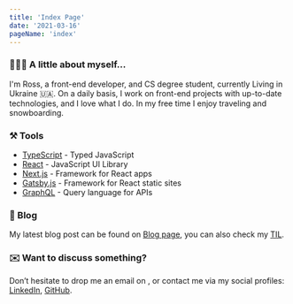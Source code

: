 ```yaml
---
title: 'Index Page'
date: '2021-03-16'
pageName: 'index'
---
```



<h3 className="mt-0">👨🏼‍💻 A little about myself...</h3>

I'm Ross, a front-end developer, and CS degree student, currently Living in Ukraine 🇺🇦.
On a daily basis, I work on front-end projects with up-to-date technologies, and I love what I do.
In my free time I enjoy traveling and snowboarding.

### ⚒️ Tools

- [TypeScript](https://www.typescriptlang.org/) - <span className="text-muted dark:text-muted-dark">Typed JavaScript</span>
- [React](https://reactjs.org/) - <span className="text-muted">JavaScript UI Library</span>
- [Next.js](https://nextjs.org/) - <span className="text-muted">Framework for React apps</span>
- [Gatsby.js](https://www.gatsbyjs.org/) - <span className="text-muted">Framework for React static sites</span>
- [GraphQL](https://graphql.org/) - <span className="text-muted">Query language for APIs</span>

### 📝 Blog

My latest blog post can be found on [Blog page](/blog), you can also check my [TIL](https://til.ugross.dev/).

### ✉️ Want to discuss something?

Don’t hesitate to drop me an email on <ProtectedMailTo boxName="ug.ross" domain="hotmail" tld="com" />, or contact me via my social profiles:
[LinkedIn](https://www.linkedin.com/in/rostyslav-ugryniuk-7b7466102/), [GitHub](https://github.com/UgRoss).
